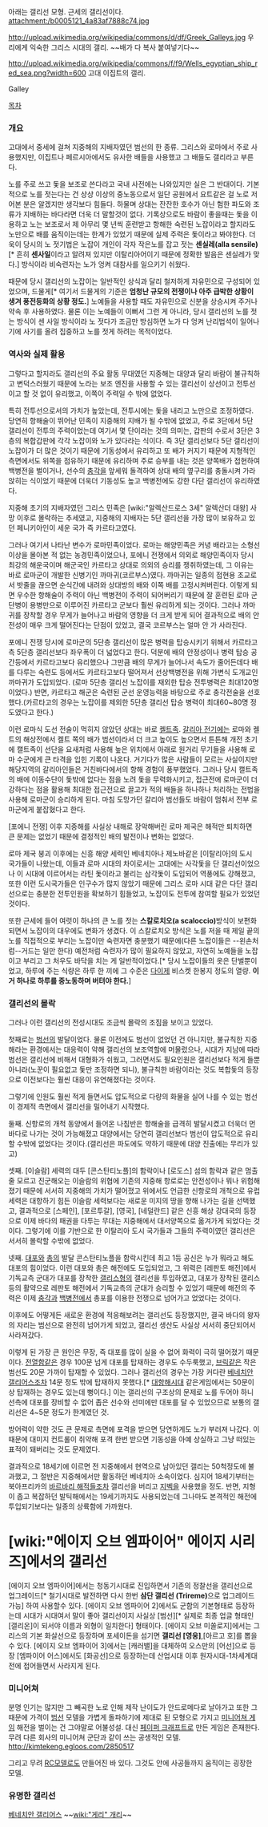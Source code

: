 아래는 갤리선 모형. 근세의 갤리선이다.
attachment:/b0005121_4a83af7888c74.jpg

http://upload.wikimedia.org/wikipedia/commons/d/df/Greek_Galleys.jpg
우리에게 익숙한 그리스 시대의 갤리. ~~배가 다 복사 붙여넣기다~~

http://upload.wikimedia.org/wikipedia/commons/f/f9/Wells_egyptian_ship_red_sea.png?width=600
고대 이집트의 갤리.

Galley

[[목차]]

=== 개요 ===
고대에서 중세에 걸쳐 지중해의 지배자였던 범선의 한 종류. 그리스와 로마에서 주로 사용했지만, 이집트나 페르시아에서도 유사한 배들을 사용했고 그 배들도 갤리라고 부른다. 

노를 주로 쓰고 돛을 보조로 쓴다라고 국내 사전에는 나와있지만 실은 그 반대이다. 기본적으로 노를 젓는다는 건 상상 이상의 중노동으로서 일단 공원에서 요트같은 걸 노로 저어본 분은 알겠지만 생각보다 힘들다. 하물며 상대는 잔잔한 호수가 아닌 험한 파도와 조류가 지배하는 바다라면 더욱 더 말할것이 없다. 기록상으로도 바람이 좋을때는 돛을 이용하고 노는 보조로서 제 아무리 몇 년씩 훈련받고 항해한 숙련된 노잡이라고 할지라도 노만으로 배를 움직이는데는 한계가 있었기 때문에 실제 주력은 돛이라고 봐야한다. 더욱이 당시의 노 젓기법은 노잡이 개인이 각자 작은노를 잡고 젓는 '''센실레(alla sensile)'''[* 흔히 '''센사일'''이라고 알려져 있지만 이탈리아어이기 때문에 정확한 발음은 센실레가 맞다.] 방식이라 비숙련자는 노가 엉켜 대참사를 일으키기 쉬웠다.

때문에 당시 갤리선의 노잡이는 일반적인 상식과 달리 철저하게 자유민으로 구성되어 있었으며, 드물게[* 여기서 드물게의 기준은 '''엄청난 규모의 전쟁이나 아주 급박한 상황이 생겨 풍전등화의 상황 정도.'''] 노예들을 사용할 때도 자유민으로 신분을 상승시켜 주거나 약속 후 사용하였다. 물론 이는 노예들이 이뻐서 그런 게 아니라, 당시 갤리선의 노를 젓는 방식이 센 사일 방식이라 노 젓다가 조금만 방심하면 노가 다 엉켜 난리법석이 일어나기에 사기를 올려 집중하고 노를 젓게 하려는 목적이었다.

=== 역사와 실제 활용 ===
그렇다고 할지라도 갤리선의 주요 활동 무대였던 지중해는 대양과 달리 바람이 불규칙하고 변덕스러웠기 때문에 노라는 보조 엔진을 사용할 수 있는 갤리선이 상선이고 전투선이고 할 것 없이 유리했고, 이쪽이 주력일 수 밖에 없었다.

특히 전투선으로서의 가치가 높았는데, 전투시에는 돛을 내리고 노만으로 조정하였다.
당연히 항해술이 뛰어난 민족이 지중해의 지배가 될 수밖에 없었고, 주로 3단에서 5단 갤리선이 전투의 주력이었는데 여기서 몇 단이라는 것의 의미는, 갑판의 수로서 3단은 3층의 복합갑판에 각각 노잡이와 노가 있다라는 식이다. 즉 3단 갤리선보다 5단 갤리선이 노잡이가 더 많은 것이기 때문에 기동성에서 유리하고 또 배가 커지기 때문에 지형적인 측면에서도 위쪽을 점유하기 때문에 유리하며 주로 승부를 내는 것은 양쪽배가 접현하여 백병전을 벌이거나, 선수의 [[충각]]을 앞세워 돌격하여 상대 배의 옆구리를 충돌시켜 가라앉히는 식이었기 때문에 더욱더 기동성도 높고 백병전에도 강한 다단 갤리선이 유리하였다.

지중해 초기의 지배자였던 그리스 민족은 [wiki:"알렉산드로스 3세" 알렉산더 대왕] 사망 이후로 몰락하는 추세였고, 지중해의 지배자는 5단 갤리선을 가장 많이 보유하고 있던 페니키아인이 세운 국가 즉 카르타고였다.

그러나 여기서 나타난 변수가 로마민족이었다. 로마는 해양민족은 커녕 배라고는 소형선 이상을 몰아본 적 없는 농경민족이었으나, 포에니 전쟁에서 의외로 해양민족이자 당시 최강의 해운국이며 해군국인 카르타고 상대로 의외의 승리를 쟁취하였는데, 그 이유는 바로 로마군이 개발한 신병기인 까마귀(코르부스)였다. 까마귀는 일종의 접현용 조교로서 밧줄을 끊으면 순식간에 내려와 상대방의 배와 이쪽 배를 고정시켜버린다.
이렇게 되면 우수한 항해술이 주력이 아닌 백병전이 주력이 되어버리기 때문에 잘 훈련된 로마 군단병이 용병만으로 이루어진 카르타고 군보다 훨씬 유리하게 되는 것이다. 그러나 까마귀를 장착할 경우 무게가 늘어나고 바람의 영향을 더 크게 받게 되어 결과적으로 배의 안전성이 매우 크게 떨어진다는 단점이 있었고, 결국 코르부스는 얼마 안 가 사라진다.

포에니 전쟁 당시에 로마군의 5단층 갤리선이 많은 병력을 탑승시키기 위해서 카르타고측 5단층 갤리선보다 좌우폭이 더 넓었다고 한다. 덕분에 배의 안정성이나 병력 탑승 공간등에서 카르타고보다 유리했으나 그만큼 배의 무게가 늘어나서 속도가 줄어든데다 배를 다루는 숙련도 등에서도 카르타고보다 떨어져서 선상백병전을 위해 가변식 도개교인 까마귀가 도입되었다. (로마 5단층 갤리선 노잡이를 재외한 탑승 전투병력은 최대120명 이었다.) 반면, 카르타고 해군은 숙련된 군선 운영능력을 바탕으로 주로 충각전술을 선호했다.(카르타고의 경우는 노잡이를 제외한 5단층 갤리선 탑승 병력이 최대60~80명 정도였다고 한다.)

이런 로마식 도선 전술이 먹히지 않았던 상대는 바로 [[켈트족]]. [[갈리아 전기]]에는 로마와 켈트의 해상전에서 켈트 쪽의 배가 범선이라서 더 크고 높이도 높으면서 튼튼해 개전 초기에 캘트족이 선단을 요새처럼 사용해 높은 위치에서 아래로 원거리 무기들을 사용해 로마 수군에게 큰 타격을 입힌 기록이 나온다. 거기다가 많은 사람들이 모르는 사실이지만 해당지역의 갈리아인들은 거친바다에서의 항해 경험이 풍부했었다. 그러나 당시 캘트족의 배에 이동수단이 돛밖에 없다는 점을 노려 돛을 무력화시키고, 접근전에 로마군이 더 강하다는 점을 활용해 최대한 접근전으로 끌고가 적의 배들을 하나하나 처리하는 전법을 사용해 로마군이 승리하게 된다. 마침 도망가던 갈리아 범선들도 바람이 멈춰서 전부 로마군에게 붙잡혔다고 한다.

[포에니 전쟁] 이후 지중해를 사실상 내해로 장악해버린 로마 제국은 해적만 퇴치하면 큰 문제는 없었기 때문에 결정적인 배의 발전이나 변화는 없었다.

로마 제국 붕괴 이후에는 신흥 해양 세력인 베네치아나 제노바같은 [이탈리아]의 도시 국가들이 나왔는데, 이들과 로마 시대의 차이로서는 고대에는 사각돛을 단 갤리선이었으나 이 시대에 이르어서는 라틴 돛이라고 불리는 삼각돛이 도입되어 역풍에도 강해졌고, 또한 이런 도시국가들은 인구수가 많지 않았기 때문에 그리스 로마 시대 같은 다단 갤리선으로는 충분한 전투인원을 확보하기 힘들었고, 노잡이도 전투에 참여할 필요가 있었던 것이다.

또한 근세에 들어 여럿이 하나의 큰 노를 젓는 '''스칼로치오(a scaloccio)'''방식이 보편화되면서 노잡이의 대우에도 변화가 생겼다. 이 스칼로치오 방식은 노를 저을 때 제일 끝의 노를 직접적으로 부리는 노잡이만 숙련자면 충분했기 때문에(다른 노잡이들은 --왼손처럼--거드는 일만 한다) 예전처럼 숙련자가 많이 필요하지 않았고, 자연히 노예들을 노잡이고 부리고 그 처우도 바닥을 치는 게 일반적이었다.[* 당시 노잡이들의 옷은 단벌뿐이었고, 하루에 주는 식량은 하루 한 끼에 그 수준은 [[다이제]] 비스켓 한봉지 정도의 열량. '''이거 하나로 하루를 중노동하며 버텨야 한다.''']

=== 갤리선의 몰락 ===
그러나 이런 갤리선의 전성시대도 조금씩 몰락의 조짐을 보이고 있었다.

첫째로는 [[범선]]의 발달이었다.
물론 이전에도 범선이 없었던 건 아니지만, 불규칙한 지중해라는 환경에서는 대응력이 약해 갤리선의 보조역할에 머물렀으나, 시대가 지남에 따라 범선은 갤리선에 비해서 대형화가 쉬웠고, 그러면서도 필요인원은 갤리선보다 적게 들뿐 아니라(노꾼이 필요없고 돛만 조정하면 되니), 불규칙한 바람이라는 것도 복합돛의 등장으로 이전보다는 훨씬 대응이 유연해졌다는 것이다.

그렇기에 인원도 훨씬 적게 들면서도 압도적으로 다량의 화물을 실어 나를 수 있는 범선이 경제적 측면에서 갤리선을 밀어내기 시작했다.

둘째. 신항로의 개척 
동양에서 들어온 나침반은 항해술을 급격히 발달시켰고 더욱더 먼 바다로 나가는 것이 가능해졌고 대양에서는 당연히 갤리선보다 범선이 압도적으로 유리할 수밖에 없었다는 것이다.(갤리선은 파도에도 약하기 때문에 대양 진출에는 무리가 있고)

셋째. [이슬람] 세력의 대두
[콘스탄티노플]의 함락이나 [로도스] 섬의 함락과 같은 멈출 줄 모르고 진군해오는 이슬람의 위협에 기존의 지중해 항로로는 안전성이나 뭐나 위험해졌기 때문에 서서히 지중해의 가치가 떨어졌고 위에서도 언급한 신항로의 개척으로 유럽 세력은 대항하기 힘든 이슬람 세력보다는 새로운 미지의 땅을 향해 나가는 길을 선택했고, 결과적으로 [스페인], [포르투갈], [영국], [네덜란드] 같은 신흥 해상 강대국의 등장으로 이제 바다의 패권을 다투는 무대는 지중해에서 대서양쪽으로 옮겨가게 되었다는 것이다. 그렇기에 이를 기반으로 한 이탈리아 도시 국가들과 그들의 주력이였던 갤리선은 서서히 몰락할 수밖에 없었다.

넷째. [[대포]]와 [[총]]의 발달
콘스탄티노플을 함락시킨데 최고 1등 공신은 누가 뭐라고 해도 대포의 힘이었다.
이런 대포와 총은 해전에도 도입되었고, 그 위력은 [레판토 해전]에서 기독교측 군대가 대포를 장착한 [[갤리스]]형의 갤리선을 투입하였고, 대포가 장착된 갤리스 등의 활약으로 레판토 해전에서 기독교측의 군대가 승리할 수 있었기 때문에 해전의 주력은 이제 [[충각]]과 [[백병전]]에서 총포를 이용한 전쟁으로 넘어가고 었었다는 것이다.

이후에도 어떻게든 새로운 환경에 적응해보려는 갤리선도 등장했지만, 결국 바다의 왕자의 자리는 범선으로 완전히 넘어가게 되었고, 갤리선 생산도 사실상 서서히 중단되어서 사라져갔다.

이렇게 된 가장 큰 원인은 무장, 즉 대포를 많이 실을 수 없어 화력이 극히 떨어졌기 때문이다. [[전열함]]같은 경우 100문 넘게 대포를 탑재하는 경우도 수두룩했고, [[브릭]]같은 작은 범선도 20문 가까이 탑재할 수 있었다. 그러나 갤리선의 경우는 가장 커다란 [[베네치안 갤리어스]]조차 14문 정도 밖에 탑재하지 못했다.[* [[대항해시대]] 같은게임에서는 50문이상 탑재하는 경우도 있는데 뻥이다.] 이는 갤리선의 구조상의 문제로 노를 두어야 하니 선측에 대포를 장비할 수 없어 좁은 선수와 선미에만 대포를 달 수 있었으므로 보통의 갤리선은 4~5문 정도가 한계였던 것. 

방어력이 약한 것도 큰 문제로 측면에 포격을 받으면 당연하게도 노가 부러져 나갔다. 이 때문에 대미지 컨트롤이 취약해 포격 한번 받으면 기동성을 아예 상실하고 그냥 떠있는 표적이 돼버리는 것도 문제였다.

결과적으로 18세기에 이르면 전 지중해에서 현역으로 남아있던 갤리는 50척정도에 불과했고, 그 절반은 지중해에서만 활동하던 베네치아 소속이었다. 심지어 18세기부터는 북아프리카의 [[바르바리 해적]]들조차 갤리선을 버리고 [[지벡]]을 사용했을 정도. 반면, 지형이 좁고 복잡하던 발틱해에서는 19세기까지도 사용되었는데 그나마도 본격적인 해전에 투입되기보다는 일종의 상륙함에 가까웠다.

= [wiki:"에이지 오브 엠파이어" 에이지 시리즈]에서의 갤리선 =
[에이지 오브 엠파이어]에서는 청동기시대로 진입하면서 기존의 정찰선을 갤리선으로 업그레이드[* 철기시대로 발전하면 다시 한번 '''삼단 갤리선 (Trireme)'''으로 업그레이드 가능] 하여 사용할수 있다.
[에이지 오브 엠파이어 2]에서도 군함의 기본형태로 등장하는데 시대가 시대여서 말이 좋아 갤리선이지 사실상 [범선][* 실제로  최종 업글 형태인 [갤리온]이 되서야 이름과 외형이 일치한다] 형태이다.
[에이지 오브 미쏠로지]에서는 그리스의 기본 화살선으로 등장하며 포세이돈을 섬기면 '''갤리선 [영웅]''',[아르고 호]를 뽑을 수 있다.
[에이지 오브 엠파이어 3]에서는 [캐러밸]을 대체하여 오스만의 [어선]으로 등장
[엠파이어 어스]에서도 [화공선]으로 등장하는데 산업시대 이후 원자시대-1차세계대전에 접어들면서 사라지게 된다.
=== 미니어쳐 ===
분명 인기는 많지만 그 빼곡한 노로 인해 제작 난이도가 안드로메다로 날아가고 또한 그 때문에 가격이 [[범선]] 모델을 가볍게 돌파하기에 제대로 된 모형으로 가지고 [[미니어쳐 게임]] 해전을 벌이는 건 그야말로 어불성설. 대신 [[페이퍼 크래프트]]로 만든 게임은 존재한다. 무려 다른 회사의 미니어쳐 군단과 같이 쓰는 공생적인 모델.
http://kimtekeng.egloos.com/2850517

그리고 무려 [[RC]]모델로도 만들어진 바 있다. 그것도 안에 사공들까지 움직이는 굉장한 모델.

{{{#!html
<object width="420" height="315"><param name="movie" value="http://www.youtube.com/v/uMaIE3YNefg?version=3&amp;hl=ko_KR"></param><param name="allowFullScreen" value="true"></param><param name="allowscriptaccess" value="always"></param><embed src="http://www.youtube.com/v/uMaIE3YNefg?version=3&amp;hl=ko_KR" type="application/x-shockwave-flash" width="420" height="315" allowscriptaccess="always" allowfullscreen="true"></embed></object>
}}}

=== 유명한 갤리선 ===
[[베네치안 갤리어스]]
~~[[wiki:"게리" 개리]]~~
